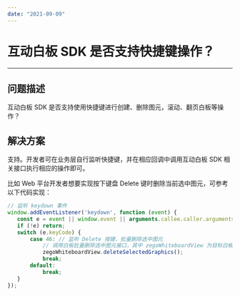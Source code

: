 ```yaml
---
date: "2021-09-09"
---
```

# 互动白板 SDK 是否支持快捷键操作？

- - -

## 问题描述

互动白板 SDK 是否支持使用快捷键进行创建、删除图元，滚动、翻页白板等操作？


## 解决方案

支持。开发者可在业务层自行监听快捷键，并在相应回调中调用互动白板 SDK 相关接口执行相应的操作即可。

比如 Web 平台开发者想要实现按下键盘 Delete 键时删除当前选中图元，可参考以下代码实现：

```javascript
// 监听 keydown 事件
window.addEventListener('keydown', function (event) {
   const e = event || window.event || arguments.callee.caller.arguments[0];
   if (!e) return;
   switch (e.keyCode) {
       case 46: // 监听 Delete 按键，批量删除选中图元
           // 调用白板批量删除选中图元接口，其中 zegoWhiteboardView 为目标白板
           zegoWhiteboardView.deleteSelectedGraphics();
           break;
       default:
           break;
   }
});
```
